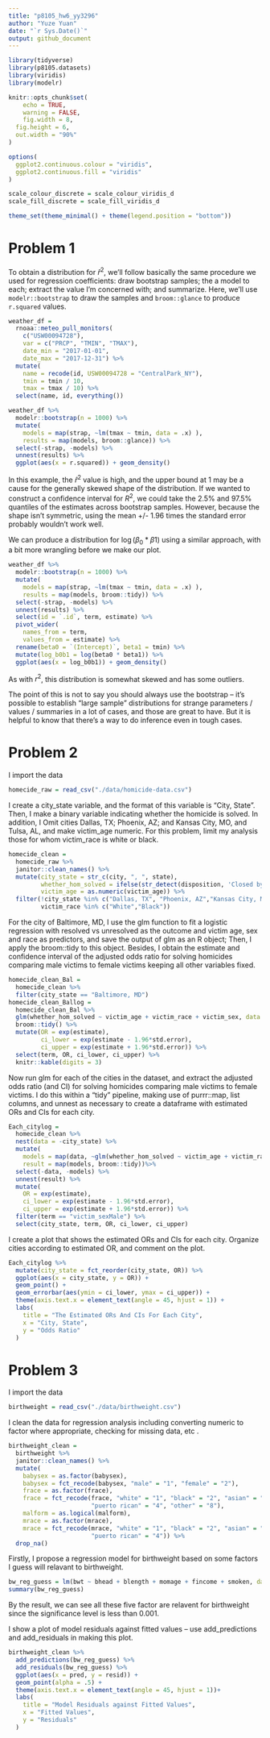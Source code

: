 ```yaml
---
title: "p8105_hw6_yy3296"
author: "Yuze Yuan"
date: "`r Sys.Date()`"
output: github_document
---
```


```r
library(tidyverse)
library(p8105.datasets)
library(viridis)
library(modelr)

knitr::opts_chunk$set(
	echo = TRUE,
	warning = FALSE,
	fig.width = 8, 
  fig.height = 6,
  out.width = "90%"
)

options(
  ggplot2.continuous.colour = "viridis",
  ggplot2.continuous.fill = "viridis"
)

scale_colour_discrete = scale_colour_viridis_d
scale_fill_discrete = scale_fill_viridis_d

theme_set(theme_minimal() + theme(legend.position = "bottom"))
```

# Problem 1

To obtain a distribution for $\hat{r}^2$, we'll follow basically the same procedure we used for regression coefficients: draw bootstrap samples; the a model to each; extract the value I'm concerned with; and summarize. Here, we'll use `modelr::bootstrap` to draw the samples and `broom::glance` to produce `r.squared` values. 

```r
weather_df = 
  rnoaa::meteo_pull_monitors(
    c("USW00094728"),
    var = c("PRCP", "TMIN", "TMAX"), 
    date_min = "2017-01-01",
    date_max = "2017-12-31") %>%
  mutate(
    name = recode(id, USW00094728 = "CentralPark_NY"),
    tmin = tmin / 10,
    tmax = tmax / 10) %>%
  select(name, id, everything())
```


```r
weather_df %>% 
  modelr::bootstrap(n = 1000) %>% 
  mutate(
    models = map(strap, ~lm(tmax ~ tmin, data = .x) ),
    results = map(models, broom::glance)) %>% 
  select(-strap, -models) %>% 
  unnest(results) %>% 
  ggplot(aes(x = r.squared)) + geom_density()
```

In this example, the $\hat{r}^2$ value is high, and the upper bound at 1 may be a cause for the generally skewed shape of the distribution. If we wanted to construct a confidence interval for $R^2$, we could take the 2.5% and 97.5% quantiles of the estimates across bootstrap samples. However, because the shape isn't symmetric, using the mean +/- 1.96 times the standard error probably wouldn't work well.

We can produce a distribution for $\log(\beta_0 * \beta1)$ using a similar approach, with a bit more wrangling before we make our plot.

```r
weather_df %>% 
  modelr::bootstrap(n = 1000) %>% 
  mutate(
    models = map(strap, ~lm(tmax ~ tmin, data = .x) ),
    results = map(models, broom::tidy)) %>% 
  select(-strap, -models) %>% 
  unnest(results) %>% 
  select(id = `.id`, term, estimate) %>% 
  pivot_wider(
    names_from = term, 
    values_from = estimate) %>% 
  rename(beta0 = `(Intercept)`, beta1 = tmin) %>% 
  mutate(log_b0b1 = log(beta0 * beta1)) %>% 
  ggplot(aes(x = log_b0b1)) + geom_density()
```

As with $r^2$, this distribution is somewhat skewed and has some outliers. 

The point of this is not to say you should always use the bootstrap -- it's possible to establish "large sample" distributions for strange parameters / values / summaries in a lot of cases, and those are great to have. But it is helpful to know that there's a way to do inference even in tough cases. 

# Problem 2

I import the data

```r
homecide_raw = read_csv("./data/homicide-data.csv")
```

I create a city_state variable, and the format of this variable is "City, State". Then, I make a binary variable indicating whether the homicide is solved. In addition, I Omit cities Dallas, TX; Phoenix, AZ; and Kansas City, MO, and Tulsa, AL, and make victim_age numeric. For this problem, limit my analysis those for whom victim_race is white or black.

```r
homecide_clean = 
  homecide_raw %>%
  janitor::clean_names() %>%
  mutate(city_state = str_c(city, ", ", state),
         whether_hom_solved = ifelse(str_detect(disposition, 'Closed by arrest'), 1, 0),
         victim_age = as.numeric(victim_age)) %>%
  filter(!city_state %in% c("Dallas, TX", "Phoenix, AZ","Kansas City, MO","Tulsa, AL"),
         victim_race %in% c("White","Black")) 
```

For the city of Baltimore, MD, I use the glm function to fit a logistic regression with resolved vs unresolved as the outcome and victim age, sex and race as predictors, and save the output of glm as an R object; Then, I apply the broom::tidy to this object. Besides, I obtain the estimate and confidence interval of the adjusted odds ratio for solving homicides comparing male victims to female victims keeping all other variables fixed.

```r
homecide_clean_Bal = 
  homecide_clean %>% 
  filter(city_state == "Baltimore, MD") 
homecide_clean_Ballog = 
  homecide_clean_Bal %>%
  glm(whether_hom_solved ~ victim_age + victim_race + victim_sex, data = ., family = binomial()) %>%
  broom::tidy() %>%
  mutate(OR = exp(estimate),
         ci_lower = exp(estimate - 1.96*std.error),
         ci_upper = exp(estimate + 1.96*std.error)) %>% 
  select(term, OR, ci_lower, ci_upper) %>% 
  knitr::kable(digits = 3)
```

Now run glm for each of the cities in the dataset, and extract the adjusted odds ratio (and CI) for solving homicides comparing male victims to female victims. I do this within a “tidy” pipeline, making use of purrr::map, list columns, and unnest as necessary to create a dataframe with estimated ORs and CIs for each city.

```r
Each_citylog = 
  homecide_clean %>% 
  nest(data = -city_state) %>% 
  mutate(
    models = map(data, ~glm(whether_hom_solved ~ victim_age + victim_race + victim_sex, data = .x, family = binomial())), 
    result = map(models, broom::tidy))%>% 
  select(-data, -models) %>%
  unnest(result) %>%
  mutate(
    OR = exp(estimate),
    ci_lower = exp(estimate - 1.96*std.error),
    ci_upper = exp(estimate + 1.96*std.error)) %>%
  filter(term == "victim_sexMale") %>%
  select(city_state, term, OR, ci_lower, ci_upper)
```

I create a plot that shows the estimated ORs and CIs for each city. Organize cities according to estimated OR, and comment on the plot.

```r
Each_citylog %>% 
  mutate(city_state = fct_reorder(city_state, OR)) %>% 
  ggplot(aes(x = city_state, y = OR)) + 
  geom_point() +
  geom_errorbar(aes(ymin = ci_lower, ymax = ci_upper)) +
  theme(axis.text.x = element_text(angle = 45, hjust = 1)) +
  labs(
    title = "The Estimated ORs And CIs For Each City",
    x = "City, State",
    y = "Odds Ratio"
  )
```

# Problem 3

I import the data

```r
birthweight = read_csv("./data/birthweight.csv")
```

I clean the data for regression analysis including converting numeric to factor where appropriate, checking for missing data, etc
.
```r
birthweight_clean = 
  birthweight %>%
  janitor::clean_names() %>%
  mutate(
    babysex = as.factor(babysex),
    babysex = fct_recode(babysex, "male" = "1", "female" = "2"),
    frace = as.factor(frace),
    frace = fct_recode(frace, "white" = "1", "black" = "2", "asian" = "3", 
                       "puerto rican" = "4", "other" = "8"),
    malform = as.logical(malform),
    mrace = as.factor(mrace),
    mrace = fct_recode(mrace, "white" = "1", "black" = "2", "asian" = "3", 
                       "puerto rican" = "4")) %>% 
  drop_na()
```

Firstly, I propose a regression model for birthweight based on some factors I guess will relavant to birthweight.

```r
bw_reg_guess = lm(bwt ~ bhead + blength + momage + fincome + smoken, data = birthweight_clean) 
summary(bw_reg_guess)
```

By the result, we can see all these five factor are relavent for birthweight since the significance level is less than 0.001. 

I show a plot of model residuals against fitted values – use add_predictions and add_residuals in making this plot.

```r
birthweight_clean %>% 
  add_predictions(bw_reg_guess) %>% 
  add_residuals(bw_reg_guess) %>% 
  ggplot(aes(x = pred, y = resid)) +
  geom_point(alpha = .5) +
  theme(axis.text.x = element_text(angle = 45, hjust = 1))+
  labs(
    title = "Model Residuals against Fitted Values",
    x = "Fitted Values",
    y = "Residuals"
  )
```